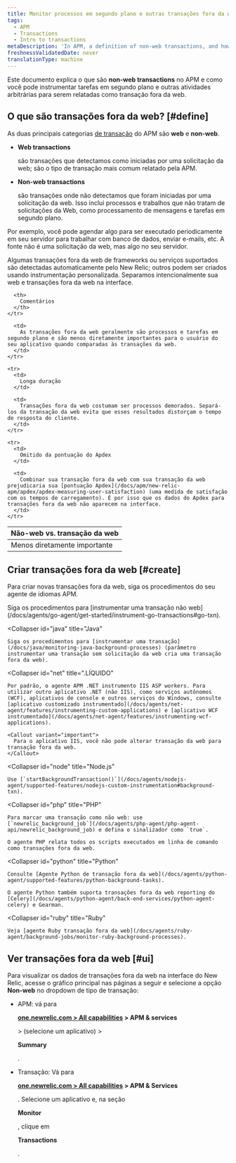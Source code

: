 ```yaml
---
title: Monitor processos em segundo plano e outras transações fora da web
tags:
  - APM
  - Transactions
  - Intro to transactions
metaDescription: 'In APM, a definition of non-web transactions, and how to custom instrument background tasks and other activity as non-web transactions.'
freshnessValidatedDate: never
translationType: machine
---
```


Este documento explica o que são <DoNotTranslate>**non-web transactions**</DoNotTranslate> no APM e como você pode instrumentar tarefas em segundo plano e outras atividades arbitrárias para serem relatadas como transação fora da web.

## O que são transações fora da web? [#define]

As duas principais categorias [de transação](/docs/apm/transactions/intro-transactions/transactions-new-relic-apm) do APM são <DoNotTranslate>**web**</DoNotTranslate> e <DoNotTranslate>**non-web**</DoNotTranslate>.

* <DoNotTranslate>**Web transactions**</DoNotTranslate>

  são transações que detectamos como iniciadas por uma solicitação da web; são o tipo de transação mais comum relatado pela APM.

* <DoNotTranslate>**Non-web transactions**</DoNotTranslate>

  são transações onde não detectamos que foram iniciadas por uma solicitação da web. Isso inclui processos e trabalhos que não tratam de solicitações da Web, como processamento de mensagens e tarefas em segundo plano.

Por exemplo, você pode agendar algo para ser executado periodicamente em seu servidor para trabalhar com banco de dados, enviar e-mails, etc. A fonte não é uma solicitação da web, mas algo no seu servidor.

Algumas transações fora da web de frameworks ou serviços suportados são detectadas automaticamente pelo New Relic; outros podem ser criados usando instrumentação personalizada. Separamos intencionalmente sua web e transações fora da web na interface.

<table>
  <thead>
    <tr>
      <th style={{ width: "200px" }}>
        Não-web vs. transação da web
      </th>

      <th>
        Comentários
      </th>
    </tr>
  </thead>

  <tbody>
    <tr>
      <td>
        Menos diretamente importante
      </td>

      <td>
        As transações fora da web geralmente são processos e tarefas em segundo plano e são menos diretamente importantes para o usuário do seu aplicativo quando comparadas às transações da web.
      </td>
    </tr>

    <tr>
      <td>
        Longa duração
      </td>

      <td>
        Transações fora da web costumam ser processos demorados. Separá-los da transação da web evita que esses resultados distorçam o tempo de resposta do cliente.
      </td>
    </tr>

    <tr>
      <td>
        Omitido da pontuação do Apdex
      </td>

      <td>
        Combinar sua transação fora da web com sua transação da web prejudicaria sua [pontuação Apdex](/docs/apm/new-relic-apm/apdex/apdex-measuring-user-satisfaction) (uma medida de satisfação com os tempos de carregamento). É por isso que os dados do Apdex para transações fora da web não aparecem na interface.
      </td>
    </tr>
  </tbody>
</table>

## Criar transações fora da web [#create]

Para criar novas transações fora da web, siga os procedimentos do seu agente de idiomas APM.

<CollapserGroup>
  <Collapser
    id="go"
    title="Ir"
  >
    Siga os procedimentos para [instrumentar uma transação não web](/docs/agents/go-agent/get-started/instrument-go-transactions#go-txn).
  </Collapser>

  <Collapser
    id="java"
    title="Java"
  >
    Siga os procedimentos para [instrumentar uma transação](/docs/java/monitoring-java-background-processes) (parâmetro instrumentar uma transação sem solicitação da web cria uma transação fora da web).
  </Collapser>

  <Collapser
    id="net"
    title=".LÍQUIDO"
  >
    Por padrão, o agente APM .NET instrumento IIS ASP workers. Para utilizar outro aplicativo .NET (não IIS), como serviços autônomos (WCF), aplicativos de console e outros serviços do Windows, consulte [aplicativo customizado instrumentado](/docs/agents/net-agent/features/instrumenting-custom-applications) e [aplicativo WCF instrumentado](/docs/agents/net-agent/features/instrumenting-wcf-applications).

    <Callout variant="important">
      Para o aplicativo IIS, você não pode alterar transação da web para transação fora da web.
    </Callout>
  </Collapser>

  <Collapser
    id="node"
    title="Node.js"
  >
    Use [`startBackgroundTransaction()`](/docs/agents/nodejs-agent/supported-features/nodejs-custom-instrumentation#background-txn).
  </Collapser>

  <Collapser
    id="php"
    title="PHP"
  >
    Para marcar uma transação como não web: use [`newrelic_background_job`](/docs/agents/php-agent/php-agent-api/newrelic_background_job) e defina o sinalizador como `true`.

    O agente PHP relata todos os scripts executados em linha de comando como transações fora da web.
  </Collapser>

  <Collapser
    id="python"
    title="Python"
  >
    Consulte [Agente Python de transação fora da web](/docs/agents/python-agent/supported-features/python-background-tasks).

    O agente Python também suporta transações fora da web reporting do [Celery](/docs/agents/python-agent/back-end-services/python-agent-celery) e Gearman.
  </Collapser>

  <Collapser
    id="ruby"
    title="Ruby"
  >
    Veja [agente Ruby transação fora da web](/docs/agents/ruby-agent/background-jobs/monitor-ruby-background-processes).
  </Collapser>
</CollapserGroup>

## Ver transações fora da web [#ui]

Para visualizar os dados de transações fora da web na interface do New Relic, acesse o gráfico principal nas páginas a seguir e selecione a opção <DoNotTranslate>**Non-web**</DoNotTranslate> no dropdown de tipo de transação:

* APM: vá para

  <DoNotTranslate>**[one.newrelic.com > All capabilities](https://one.newrelic.com/all-capabilities) > APM & services**</DoNotTranslate>

  \> (selecione um aplicativo) >

  <DoNotTranslate>**Summary**</DoNotTranslate>

  .

* Transação: Vá para

  <DoNotTranslate>**[one.newrelic.com > All capabilities](https://one.newrelic.com/all-capabilities) > APM & Services**</DoNotTranslate>

  . Selecione um aplicativo e, na seção

  <DoNotTranslate>**Monitor**</DoNotTranslate>

  , clique em

  <DoNotTranslate>**Transactions**</DoNotTranslate>

  .